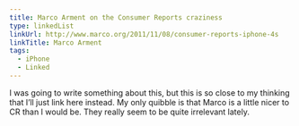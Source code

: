 ```yaml
---
title: Marco Arment on the Consumer Reports craziness
type: linkedList
linkUrl: http://www.marco.org/2011/11/08/consumer-reports-iphone-4s
linkTitle: Marco Arment
tags:
  - iPhone
  - Linked
---
```


I was going to write something about this, but this is so close to my thinking that I’ll just link here instead. My only quibble is that Marco is a little nicer to CR than I would be. They really seem to be quite irrelevant lately.
